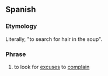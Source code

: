 ==Spanish==

===Etymology===
Literally, "to search for hair in the soup".

===Phrase===
{{head|es|phrase|head=[[buscar]] [[pelo]]s en la [[sopa]]}}

# {{lb|es|idiom}} to look for [[excuse]]s to [[complain]]
#: {{ux|es|¿Por qué '''buscabas pelos en la sopa'''?|Why did you always '''look for excuses to complain'''?}}
#: {{ux|es|Siempre '''buscas pelos en la sopa'''.|You always '''look for excuses to complain'''.}}
